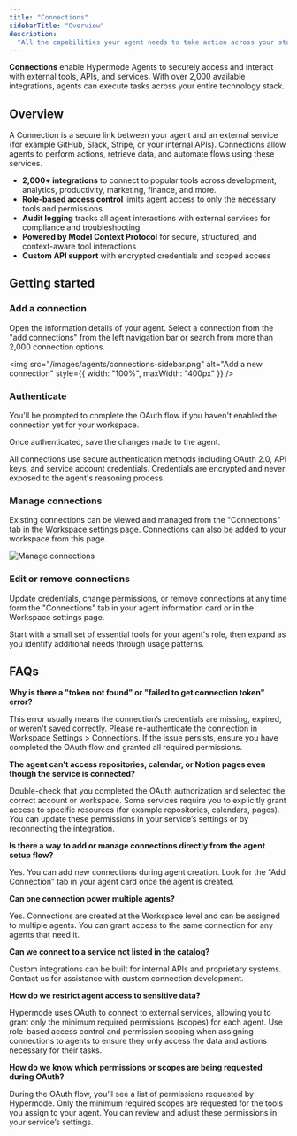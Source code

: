 ```yaml
---
title: "Connections"
sidebarTitle: "Overview"
description:
  "All the capabilities your agent needs to take action across your stack"
---
```


**Connections** enable Hypermode Agents to securely access and interact with
external tools, APIs, and services. With over 2,000 available integrations,
agents can execute tasks across your entire technology stack.

## Overview

A Connection is a secure link between your agent and an external service (for
example GitHub, Slack, Stripe, or your internal APIs). Connections allow agents
to perform actions, retrieve data, and automate flows using these services.

- **2,000+ integrations** to connect to popular tools across development,
  analytics, productivity, marketing, finance, and more.
- **Role-based access control** limits agent access to only the necessary tools
  and permissions
- **Audit logging** tracks all agent interactions with external services for
  compliance and troubleshooting
- **Powered by Model Context Protocol** for secure, structured, and
  context-aware tool interactions
- **Custom API support** with encrypted credentials and scoped access

## Getting started

### Add a connection

Open the information details of your agent. Select a connection from the "add
connections" from the left navigation bar or search from more than 2,000
connection options.

<img
  src="/images/agents/connections-sidebar.png"
  alt="Add a new connection"
  style={{ width: "100%", maxWidth: "400px" }}
/>

### Authenticate

You'll be prompted to complete the OAuth flow if you haven't enabled the
connection yet for your workspace.

Once authenticated, save the changes made to the agent.

<Note>
  All connections use secure authentication methods including OAuth 2.0, API
  keys, and service account credentials. Credentials are encrypted and never
  exposed to the agent's reasoning process.
</Note>

### Manage connections

Existing connections can be viewed and managed from the "Connections" tab in the
Workspace settings page. Connections can also be added to your workspace from
this page.

![Manage connections](/images/agents/connections-manage.png)

### Edit or remove connections

Update credentials, change permissions, or remove connections at any time form
the "Connections" tab in your agent information card or in the Workspace
settings page.

<Tip>
  Start with a small set of essential tools for your agent's role, then expand
  as you identify additional needs through usage patterns.
</Tip>

## FAQs

**Why is there a "token not found" or "failed to get connection token" error?**

This error usually means the connection’s credentials are missing, expired, or
weren't saved correctly. Please re-authenticate the connection in Workspace
Settings > Connections. If the issue persists, ensure you have completed the
OAuth flow and granted all required permissions.

**The agent can't access repositories, calendar, or Notion pages even though the
service is connected?**

Double-check that you completed the OAuth authorization and selected the correct
account or workspace. Some services require you to explicitly grant access to
specific resources (for example repositories, calendars, pages). You can update
these permissions in your service’s settings or by reconnecting the integration.

**Is there a way to add or manage connections directly from the agent setup
flow?**

Yes. You can add new connections during agent creation. Look for the “Add
Connection” tab in your agent card once the agent is created.

**Can one connection power multiple agents?**

Yes. Connections are created at the Workspace level and can be assigned to
multiple agents. You can grant access to the same connection for any agents that
need it.

**Can we connect to a service not listed in the catalog?**

Custom integrations can be built for internal APIs and proprietary systems.
Contact us for assistance with custom connection development.

**How do we restrict agent access to sensitive data?**

Hypermode uses OAuth to connect to external services, allowing you to grant only
the minimum required permissions (scopes) for each agent. Use role-based access
control and permission scoping when assigning connections to agents to ensure
they only access the data and actions necessary for their tasks.

**How do we know which permissions or scopes are being requested during OAuth?**

During the OAuth flow, you’ll see a list of permissions requested by Hypermode.
Only the minimum required scopes are requested for the tools you assign to your
agent. You can review and adjust these permissions in your service’s settings.
